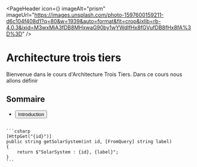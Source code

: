 
<PageHeader
  icon={<RiSpaceShipFill />}
  imageAlt="prism"
  imageUrl="https://images.unsplash.com/photo-1597600159211-d6c104f408d1?q=80&w=1939&auto=format&fit=crop&ixlib=rb-4.0.3&ixid=M3wxMjA3fDB8MHxwaG90by1wYWdlfHx8fGVufDB8fHx8fA%3D%3D"
/>
# Architecture trois tiers

Bienvenue dans le cours d'Architecture Trois Tiers. Dans ce cours nous allons définir

## Sommaire

- <Button variant="link">
    <Link to="introduction">Introduction</Link>
  </Button>

<Code fileTitle="index.cs" >
```csharp
[HttpGet("{id}")]
public string getSolarSystem(int id, [FromQuery] string label)
{
    return $"SolarSystem : {id}, {label}";
}
```
</Code>

